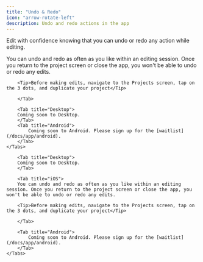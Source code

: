 ```yaml
---
title: "Undo & Redo"
icon: "arrow-rotate-left"
description: Undo and redo actions in the app
---
```


Edit with confidence knowing that you can undo or redo any action while editing.

<div id="ios-tab">
    <Tabs>
        <Tab title="iOS">
        You can undo and redo as often as you like within an editing session. Once you return to the project screen or close the app, you won't be able to undo or redo any edits.

        <Tip>Before making edits, navigate to the Projects screen, tap on the 3 dots, and duplicate your project</Tip>

        </Tab>

        <Tab title="Desktop">
        Coming soon to Desktop.
        </Tab>
        <Tab title="Android">
            Coming soon to Android. Please sign up for the [waitlist](/docs/app/android).
        </Tab>
    </Tabs>
</div>

<div id="desktop-tab">
    <Tabs>

        <Tab title="Desktop">
        Coming soon to Desktop.
        </Tab>

        <Tab title="iOS">
        You can undo and redo as often as you like within an editing session. Once you return to the project screen or close the app, you won't be able to undo or redo any edits.

        <Tip>Before making edits, navigate to the Projects screen, tap on the 3 dots, and duplicate your project</Tip>

        </Tab>

        <Tab title="Android">
            Coming soon to Android. Please sign up for the [waitlist](/docs/app/android).
        </Tab>
    </Tabs>

</div>
